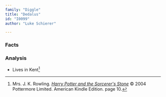 ```yaml
---
family: "Diggle"
title: "Dedalus"
id: "I0099"
author: "Luke Schierer"

---
```

### Facts

<Individual id={frontmatter.id} ></Individual>

### Analysis

* Lives in Kent[^220927-4]

[^220927-4]: Mrs. J. K. Rowling.
    _[Harry Potter and the Sorcerer's Stone](https://www.librarything.com/work/5403381/book/225886281)_
    © 2004 Pottermore Limited. American Kindle Edition. page 10.

